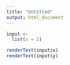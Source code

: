 ---
title: "Untitled"
output: html_document
---

```{r, input_demo, eval = FALSE}
input <-
  list(x = 1)
```

```{r}
renderText(input$x)
renderText(input$y)
```

